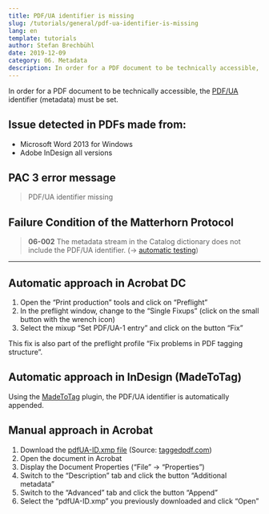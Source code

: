 ```yaml
---
title: PDF/UA identifier is missing
slug: /tutorials/general/pdf-ua-identifier-is-missing
lang: en
template: tutorials
author: Stefan Brechbühl
date: 2019-12-09
category: 06. Metadata
description: In order for a PDF document to be technically accessible, the PDF/UA identifier (metadata) must be set.
---
```


In order for a PDF document to be technically accessible, the [PDF/UA](/glossary/#pdfua) identifier (metadata) must be set.

## Issue detected in PDFs made from:

- Microsoft Word 2013 for Windows
- Adobe InDesign all versions

## PAC 3 error message

> PDF/UA identifier missing

## Failure Condition of the Matterhorn Protocol

> **06-002** The metadata stream in the Catalog dictionary does not include the PDF/UA identifier. (→ [automatic testing](/glossary/#automatic-testing))

---

## Automatic approach in Acrobat DC

1. Open the “Print production” tools and click on “Preflight”
2. In the preflight window, change to the “Single Fixups” (click on the small button with the wrench icon)
3. Select the mixup “Set PDF/UA-1 entry” and click on the button “Fix”

This fix is also part of the preflight profile “Fix problems in PDF tagging structure”.

## Automatic approach in InDesign (MadeToTag)

Using the [MadeToTag](https://www.axaio.com/doku.php/en:products:madetotag) plugin, the PDF/UA identifier is automatically appended.

## Manual approach in Acrobat

1. Download the [pdfUA-ID.xmp file](https://taggedpdf.com/xmp/pdfUA-ID.xmp) (Source: [taggedpdf.com](https://taggedpdf.com/508-pdf-help-center/pdfua-identifier-missing/))
2. Open the document in Acrobat
3. Display the Document Properties (“File” → “Properties”)
4. Switch to the “Description” tab and click the button “Additional metadata”
5. Switch to the “Advanced” tab and click the button “Append”
6. Select the “pdfUA-ID.xmp” you previously downloaded and click “Open”
